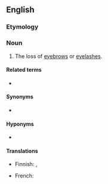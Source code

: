 ==English==

===Etymology===
{{bor+|en|grc|μαδάρωσις||baldness, especially of the eyelids}}

===Noun===
{{en-noun|-}}

# {{lb|en|medicine}} The loss of [[eyebrow]]s or [[eyelash]]es.

====Related terms====
* {{l|en|madarotic}}

====Synonyms====
* {{l|en|milphosis}}
====Hyponyms====
* {{l|en|alopecia adnata}}

====Translations====
{{trans-top|loss of eyebrows or eyelashes}}
* Finnish: {{t|fi|kulmakarvakato}}, {{t|fi|silmäripsikato}}
{{trans-mid}}
* French: {{t+|fr|madarose|f}}
{{trans-bottom}}

{{c|en|Hair}}